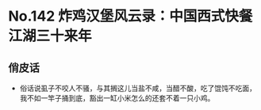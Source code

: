 # No.142 炸鸡汉堡风云录：中国西式快餐江湖三十来年

## 俏皮话

- 俗话说虱子不咬人不骚，与其搁这儿当盐不咸，当醋不酸，吃了馄饨不吃面，我不如一竿子捅到底，豁出一缸小米怎么的还套不着一只小鸡。
